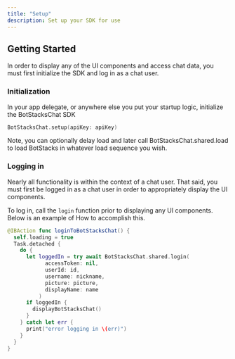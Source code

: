 ```yaml
---
title: "Setup"
description: Set up your SDK for use
---
```


## Getting Started

In order to display any of the UI components and access chat data, you must first initialize the SDK
and log in as a chat user.

### Initialization

In your app delegate, or anywhere else you put your startup logic, initialize the BotStacksChat SDK

```Swift
BotStacksChat.setup(apiKey: apiKey)
```

Note, you can optionally delay load and later call BotStacksChat.shared.load to load BotStacks in whatever
load sequence you wish.

### Logging in

Nearly all functionality is within the context of a chat user. That said, you must first be logged in as a chat
user in order to appropriately display the UI components.

To log in, call the `login` function prior to displaying any UI components. Below is an example of How
to accomplish this.

```Swift
@IBAction func loginToBotStacksChat() {
  self.loading = true
  Task.detached {
    do {
      let loggedIn = try await BotStacksChat.shared.login(
            accessToken: nil,
            userId: id,
            username: nickname,
            picture: picture,
            displayName: name
          )
      if loggedIn {
        displayBotStacksChat()
      }
    } catch let err {
      print("error logging in \(err)")
    }
  }
}
```

